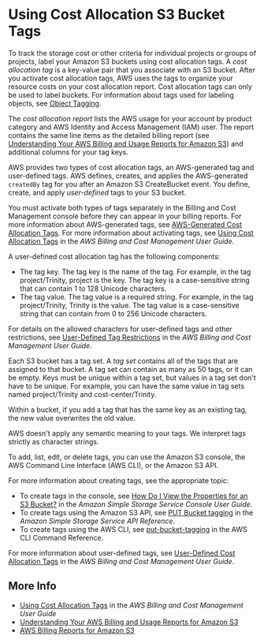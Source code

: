 # Using Cost Allocation S3 Bucket Tags<a name="CostAllocTagging"></a>

To track the storage cost or other criteria for individual projects or groups of projects, label your Amazon S3 buckets using cost allocation tags\. A *cost allocation tag* is a key\-value pair that you associate with an S3 bucket\. After you activate cost allocation tags, AWS uses the tags to organize your resource costs on your cost allocation report\. Cost allocation tags can only be used to label buckets\. For information about tags used for labeling objects, see [Object Tagging](object-tagging.mdx)\.

The *cost allocation report* lists the AWS usage for your account by product category and AWS Identity and Access Management \(IAM\) user\. The report contains the same line items as the detailed billing report \(see [Understanding Your AWS Billing and Usage Reports for Amazon S3](aws-usage-report-understand.mdx)\) and additional columns for your tag keys\.

AWS provides two types of cost allocation tags, an AWS\-generated tag and user\-defined tags\. AWS defines, creates, and applies the AWS\-generated `createdBy` tag for you after an Amazon S3 CreateBucket event\. You define, create, and apply *user\-defined* tags to your S3 bucket\.

You must activate both types of tags separately in the Billing and Cost Management console before they can appear in your billing reports\. For more information about AWS\-generated tags, see [ AWS\-Generated Cost Allocation Tags](https://docs.aws.amazon.com/awsaccountbilling/latest/aboutv2/aws-tags.html)\. For more information about activating tags, see [Using Cost Allocation Tags](https://docs.aws.amazon.com/awsaccountbilling/latest/aboutv2/cost-alloc-tags.html) in the *AWS Billing and Cost Management User Guide*\.

A user\-defined cost allocation tag has the following components:
+ The tag key\. The tag key is the name of the tag\. For example, in the tag project/Trinity, project is the key\. The tag key is a case\-sensitive string that can contain 1 to 128 Unicode characters\. 
+ The tag value\. The tag value is a required string\. For example, in the tag project/Trinity, Trinity is the value\. The tag value is a case\-sensitive string that can contain from 0 to 256 Unicode characters\.

For details on the allowed characters for user\-defined tags and other restrictions, see [User\-Defined Tag Restrictions](https://docs.aws.amazon.com/awsaccountbilling/latest/aboutv2/allocation-tag-restrictions.html) in the *AWS Billing and Cost Management User Guide*\.

Each S3 bucket has a tag set\. A *tag set* contains all of the tags that are assigned to that bucket\. A tag set can contain as many as 50 tags, or it can be empty\. Keys must be unique within a tag set, but values in a tag set don't have to be unique\. For example, you can have the same value in tag sets named project/Trinity and cost\-center/Trinity\.

Within a bucket, if you add a tag that has the same key as an existing tag, the new value overwrites the old value\.

AWS doesn't apply any semantic meaning to your tags\. We interpret tags strictly as character strings\. 

To add, list, edit, or delete tags, you can use the Amazon S3 console, the AWS Command Line Interface \(AWS CLI\), or the Amazon S3 API\. 

For more information about creating tags, see the appropriate topic: 
+ To create tags in the console, see [How Do I View the Properties for an S3 Bucket?](https://docs.aws.amazon.com/AmazonS3/latest/user-guide/view-bucket-properties.html) in the *Amazon Simple Storage Service Console User Guide*\.
+ To create tags using the Amazon S3 API, see [PUT Bucket tagging](https://docs.aws.amazon.com/AmazonS3/latest/API/RESTBucketPUTtagging.html) in the *Amazon Simple Storage Service API Reference*\.
+ To create tags using the AWS CLI, see [put\-bucket\-tagging](https://docs.aws.amazon.com/cli/latest/reference/s3api/put-bucket-tagging.html) in the AWS CLI Command Reference\.

For more information about user\-defined tags, see [User\-Defined Cost Allocation Tags](https://docs.aws.amazon.com/awsaccountbilling/latest/aboutv2/custom-tags.html) in the *AWS Billing and Cost Management User Guide*\.

## More Info<a name="CostAllocTagging-more-info"></a>
+ [ Using Cost Allocation Tags](https://docs.aws.amazon.com/awsaccountbilling/latest/aboutv2/cost-alloc-tags.html) in the *AWS Billing and Cost Management User Guide*
+ [Understanding Your AWS Billing and Usage Reports for Amazon S3](aws-usage-report-understand.mdx)
+ [AWS Billing Reports for Amazon S3](aws-billing-reports.mdx)